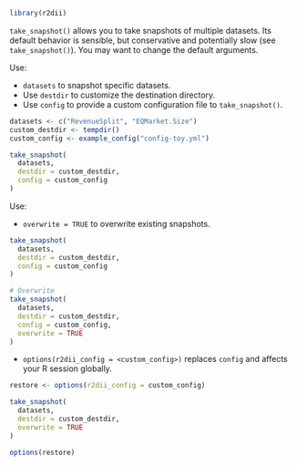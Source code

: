 ```r
library(r2dii)
```

`take_snapshot()` allows you to take snapshots of multiple datasets. Its default behavior is sensible, but conservative and potentially slow (see `take_snapshot()`). You may want to change the default arguments.

Use:

* `datasets` to snapshot specific datasets.
* Use `destdir` to customize the destination directory.
* Use `config` to provide a custom configuration file to `take_snapshot()`.

```r
datasets <- c("RevenueSplit", "EQMarket.Size")
custom_destdir <- tempdir()
custom_config <- example_config("config-toy.yml")

take_snapshot(
  datasets,
  destdir = custom_destdir, 
  config = custom_config
)
```

Use:

* `overwrite = TRUE` to overwrite existing snapshots.

```r
take_snapshot(
  datasets,
  destdir = custom_destdir, 
  config = custom_config
)

# Overwrite
take_snapshot(
  datasets,
  destdir = custom_destdir, 
  config = custom_config,
  overwrite = TRUE
)
```

* `options(r2dii_config = <custom_config>)` replaces `config` and affects your R session globally.

```r
restore <- options(r2dii_config = custom_config)

take_snapshot(
  datasets,
  destdir = custom_destdir, 
  overwrite = TRUE
)

options(restore)
```
